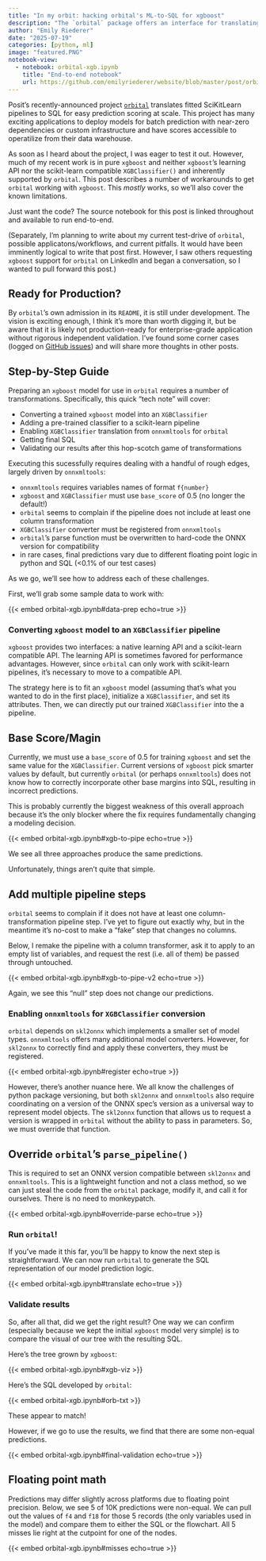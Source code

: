 ```yaml
---
title: "In my orbit: hacking orbital's ML-to-SQL for xgboost"
description: "The `orbital` package offers an interface for translating a fitted SciKitLearn pipeline to pure SQL for scaling predictions. In this tech note, I explore how this framework can (mostly) be used for xgboost models, as well, with a bit of wrangling (and a few limitations)."
author: "Emily Riederer"
date: "2025-07-19"
categories: [python, ml]
image: "featured.PNG"
notebook-view:
  - notebook: orbital-xgb.ipynb
    title: "End-to-end notebook"
    url: https://github.com/emilyriederer/website/blob/master/post/orbital-xgb/orbital-xgb.ipynb
---
```


Posit's recently-announced project [`orbital`](https://github.com/posit-dev/orbital) translates fitted SciKitLearn pipelines to SQL for easy prediction scoring at scale. This project has many exciting applications to deploy models for batch prediction with near-zero dependencies or custom infrastructure and have scores accessible to operatilize from their data warehouse. 

As soon as I heard about the project, I was eager to test it out. However, much of my recent work is in pure `xgboost` and neither `xgboost`'s learning API nor the scikit-learn compatible `XGBClassifier()` and inherently supported by `orbital`. This post describes a number of workarounds to get `orbital` working with `xgboost`. This *mostly* works, so we'll also cover the known limitations. 

Just want the code? The source notebook for this post is linked throughout and available to run end-to-end.

(Separately, I'm planning to write about my current test-drive of `orbital`, possible applicatons/workflows, and current pitfalls. It would have been imminently logical to write that post first. However, I saw others requesting `xgboost` support for `orbital` on LinkedIn and began a conversation, so I wanted to pull forward this post.)

::: {.callout-warning}
## Ready for Production?

By `orbital`'s own admission in its `README`, it is still under development. The vision is exciting enough, I think it's more than worth digging it, but be aware that it is likely not production-ready for enterprise-grade application without rigorous independent validation. I've found some corner cases (logged on [GitHub issues](https://github.com/posit-dev/orbital/issues?q=is%3Aissue%20state%3Aopen%20author%3Aemilyriederer)) and will share more thoughts in other posts. 
:::

## Step-by-Step Guide

Preparing an `xgboost` model for use in `orbital` requires a number of transformations. Specifically, this quick "tech note" will cover:

- Converting a trained `xgboost` model into an `XGBClassifier`
- Adding a pre-trained classifier to a scikit-learn pipeline
- Enabling `XGBClassifier` translation from `onnxmltools` for `orbital`
- Getting final SQL
- Validating our results after this hop-scotch game of transformations

Executing this sucessfully requires dealing with a handful of rough edges, largely driven by `onnxmltools`:

- `onnxmltools` requires variables names of format `f{number}`
- `xgboost` and `XGBClassifier` must use `base_score` of 0.5 (no longer the default!)
- `orbital` seems to complain if the pipeline does not include at least one column transformation
- `XGBClassifier` converter must be registered from `onnxmltools`
- `orbital`'s parse function must be overwritten to hard-code the ONNX version for compatibility
- in rare cases, final predictions vary due to different floating point logic in python and SQL (<0.1% of our test cases)

As we go, we'll see how to address each of these challenges.

First, we'll grab some sample data to work with:

{{< embed orbital-xgb.ipynb#data-prep echo=true >}}

### Converting `xgboost` model to an `XGBClassifier` pipeline

`xgboost` provides two interfaces: a native learning API and a scikit-learn compatible API. The learning API is sometimes favored for performance advantages. However, since `orbital` can only work with scikit-learn pipelines, it's necessary to move to a compatible API. 

The strategy here is to fit an `xgboost` model (assuming that's what you wanted to do in the first place), initialize a `XGBClassifier`, and set its attributes. Then, we can directly put our trained `XGBClassifier` into the a pipeline.

::: {.callout-important}
## Base Score/Magin

Currently, we must use a `base_score` of 0.5 for training `xgboost` and set the same value for the `XGBClassifier`. Current versions of `xgboost` pick smarter values by default, but currently `orbital` (or perhaps `onnxmltools`) does not know how to correctly incorporate other base margins into SQL, resulting in incorrect predictions.

This is probably currently the biggest weakness of this overall approach because it's the only blocker where the fix requires fundamentally changing a modeling decision.
:::

{{< embed orbital-xgb.ipynb#xgb-to-pipe echo=true >}}

We see all three approaches produce the same predictions. 

Unfortunately, things aren't quite that simple. 

::: {.callout-important}
## Add multiple pipeline steps

`orbital` seems to complain if it does not have at least one column-transformation pipeline step. I've yet to figure out exactly why, but in the meantime it's no-cost to make a "fake" step that changes no columns. 
:::

Below, I remake the pipeline with a column transformer, ask it to apply to an empty list of variables, and request the rest (i.e. all of them) be passed through untouched. 

{{< embed orbital-xgb.ipynb#xgb-to-pipe-v2 echo=true >}}

Again, we see this "null" step does not change our predictions.

### Enabling `onnxmltools` for `XGBClassifier` conversion

`orbital` depends on `skl2onnx` which implements a smaller set of model types. `onnxmltools` offers many additional model converters. However, for `skl2onnx` to correctly find and apply these converters, they must be registered.

{{< embed orbital-xgb.ipynb#register echo=true >}}

However, there's another nuance here. We all know the challenges of python package versioning, but both `skl2onnx` and `onnxmltools` also require coordinating on a version of the ONNX spec's version as a universal way to represent model objects. The `skl2onnx` function that allows us to request a version is wrapped in `orbital` without the ability to pass in parameters. So, we must override that function. 

::: {.callout-important}
## Override `orbital`'s `parse_pipeline()`

This is required to set an ONNX version compatible between `skl2onnx` and `onnxmltools`. This is a lightweight function and not a class method, so we can just steal the code from the `orbital` package, modify it, and call it for ourselves. There is no need to monkeypatch.
:::

{{< embed orbital-xgb.ipynb#override-parse echo=true >}}

### Run `orbital`!

If you've made it this far, you'll be happy to know the next step is straightforward. We can now run `orbital` to generate the SQL representation of our model prediction logic.

{{< embed orbital-xgb.ipynb#translate echo=true >}}

### Validate results

So, after all that, did we get the right result? One way we can confirm (especially because we kept the initial `xgboost` model very simple) is to compare the visual of our tree with the resulting SQL.

Here's the tree grown by `xgboost`:

{{< embed orbital-xgb.ipynb#xgb-viz >}}

Here's the SQL developed by `orbital`:

{{< embed orbital-xgb.ipynb#orb-txt >}}

These appear to match! 

However, if we go to use the results, we find that there are some non-equal predictions.

{{< embed orbital-xgb.ipynb#final-validation echo=true >}}

::: {.callout-important}
## Floating point math

Predictions may differ slightly across platforms due to floating point precision. Below, we see 5 of 10K predictions were non-equal. We can pull out the values of `f4` and `f18` for those 5 records (the only variables used in the model) and compare them to either the SQL or the flowchart. All 5 misses lie right at the cutpoint for one of the nodes.
:::

{{< embed orbital-xgb.ipynb#misses echo=true >}}
